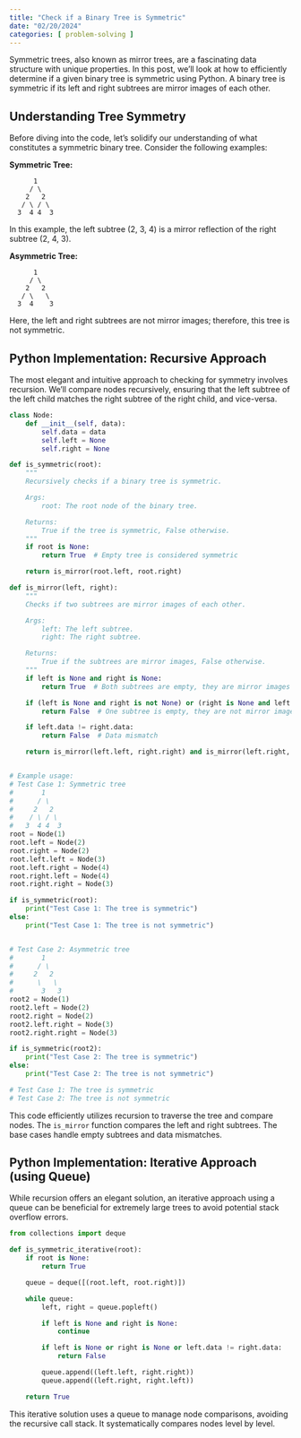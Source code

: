 ```yaml
---
title: "Check if a Binary Tree is Symmetric"
date: "02/20/2024"
categories: [ problem-solving ]
---
```


Symmetric trees, also known as mirror trees, are a fascinating data structure with unique properties.  In this post, we'll look at how to efficiently determine if a given binary tree is symmetric using Python.  A binary tree is symmetric if its left and right subtrees are mirror images of each other.


## Understanding Tree Symmetry

Before diving into the code, let's solidify our understanding of what constitutes a symmetric binary tree.  Consider the following examples:

**Symmetric Tree:**

```
      1
     / \
    2   2
   / \ / \
  3  4 4  3
```

In this example, the left subtree (2, 3, 4) is a mirror reflection of the right subtree (2, 4, 3).


**Asymmetric Tree:**

```
      1
     / \
    2   2
   / \   \
  3  4    3
```

Here, the left and right subtrees are not mirror images; therefore, this tree is not symmetric.


## Python Implementation: Recursive Approach

The most elegant and intuitive approach to checking for symmetry involves recursion.  We'll compare nodes recursively, ensuring that the left subtree of the left child matches the right subtree of the right child, and vice-versa.

```python
class Node:
    def __init__(self, data):
        self.data = data
        self.left = None
        self.right = None

def is_symmetric(root):
    """
    Recursively checks if a binary tree is symmetric.

    Args:
        root: The root node of the binary tree.

    Returns:
        True if the tree is symmetric, False otherwise.
    """
    if root is None:
        return True  # Empty tree is considered symmetric

    return is_mirror(root.left, root.right)

def is_mirror(left, right):
    """
    Checks if two subtrees are mirror images of each other.

    Args:
        left: The left subtree.
        right: The right subtree.

    Returns:
        True if the subtrees are mirror images, False otherwise.
    """
    if left is None and right is None:
        return True  # Both subtrees are empty, they are mirror images

    if (left is None and right is not None) or (right is None and left is not None):  
        return False  # One subtree is empty, they are not mirror images

    if left.data != right.data:
        return False  # Data mismatch

    return is_mirror(left.left, right.right) and is_mirror(left.right, right.left)


# Example usage:
# Test Case 1: Symmetric tree
#       1
#      / \
#     2   2
#    / \ / \
#   3  4 4  3
root = Node(1)
root.left = Node(2)
root.right = Node(2)
root.left.left = Node(3)
root.left.right = Node(4)
root.right.left = Node(4)
root.right.right = Node(3)

if is_symmetric(root):
    print("Test Case 1: The tree is symmetric")
else:
    print("Test Case 1: The tree is not symmetric")


# Test Case 2: Asymmetric tree
#       1
#      / \
#     2   2
#      \   \
#       3   3
root2 = Node(1)
root2.left = Node(2)
root2.right = Node(2)
root2.left.right = Node(3)
root2.right.right = Node(3)

if is_symmetric(root2):
    print("Test Case 2: The tree is symmetric")
else:
    print("Test Case 2: The tree is not symmetric")

# Test Case 1: The tree is symmetric
# Test Case 2: The tree is not symmetric
```

This code efficiently utilizes recursion to traverse the tree and compare nodes. The `is_mirror` function compares the left and right subtrees. The base cases handle empty subtrees and data mismatches.


## Python Implementation: Iterative Approach (using Queue)

While recursion offers an elegant solution, an iterative approach using a queue can be beneficial for extremely large trees to avoid potential stack overflow errors.

```python
from collections import deque

def is_symmetric_iterative(root):
    if root is None:
        return True

    queue = deque([(root.left, root.right)])

    while queue:
        left, right = queue.popleft()

        if left is None and right is None:
            continue

        if left is None or right is None or left.data != right.data:
            return False

        queue.append((left.left, right.right))
        queue.append((left.right, right.left))

    return True
```

This iterative solution uses a queue to manage node comparisons, avoiding the recursive call stack.  It systematically compares nodes level by level.